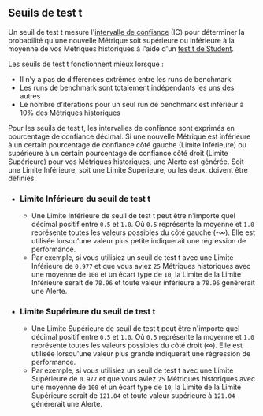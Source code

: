 ## Seuils de test t

Un seuil de test t mesure l'[intervalle de confiance](https://fr.wikipedia.org/wiki/Intervalle_de_confiance) (IC) pour déterminer la probabilité qu'une nouvelle Métrique soit supérieure ou inférieure à la moyenne de vos Métriques historiques à l'aide d'un [test t de Student](https://fr.wikipedia.org/wiki/Test_t_de_Student).

Les seuils de test t fonctionnent mieux lorsque :
- Il n'y a pas de différences extrêmes entre les runs de benchmark
- Les runs de benchmark sont totalement indépendants les uns des autres
- Le nombre d'itérations pour un seul run de benchmark est inférieur à 10% des Métriques historiques

Pour les seuils de test t, les intervalles de confiance sont exprimés en pourcentage de confiance décimal.
Si une nouvelle Métrique est inférieure à un certain pourcentage de confiance côté gauche (Limite Inférieure)
ou supérieure à un certain pourcentage de confiance côté droit (Limite Supérieure) pour vos Métriques historiques, une Alerte est générée.
Soit une Limite Inférieure, soit une Limite Supérieure, ou les deux, doivent être définies.

- ### Limite Inférieure du seuil de test t
  - Une Limite Inférieure de seuil de test t peut être n'importe quel décimal positif entre `0.5` et `1.0`.
Où `0.5` représente la moyenne et `1.0` représente toutes les valeurs possibles du côté gauche (-∞).
Elle est utilisée lorsqu'une valeur plus petite indiquerait une régression de performance.
  - Par exemple, si vous utilisiez un seuil de test t avec une Limite Inférieure de `0.977`
et que vous aviez `25` Métriques historiques avec une moyenne de `100` et un écart type de `10`,
la Limite de la Limite Inférieure serait de `78.96` et
toute valeur inférieure à `78.96` générerait une Alerte.
- ### Limite Supérieure du seuil de test t
  - Une Limite Supérieure de seuil de test t peut être n'importe quel décimal positif entre `0.5` et `1.0`.
Où `0.5` représente la moyenne et `1.0` représente toutes les valeurs possibles du côté droit (∞).
Elle est utilisée lorsqu'une valeur plus grande indiquerait une régression de performance.
  - Par exemple, si vous utilisiez un seuil de test t avec une Limite Supérieure de `0.977`
et que vous aviez `25` Métriques historiques avec une moyenne de `100` et un écart type de `10`,
la Limite de la Limite Supérieure serait de `121.04` et
toute valeur supérieure à `121.04` générerait une Alerte.